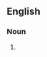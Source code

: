 {{also|kickboxing|Kickboxing|kick boxing}}

==English==

===Noun===
{{en-noun|head=[[kick]]-[[boxing]]|-}}

# {{alternative spelling of|en|kickboxing}}